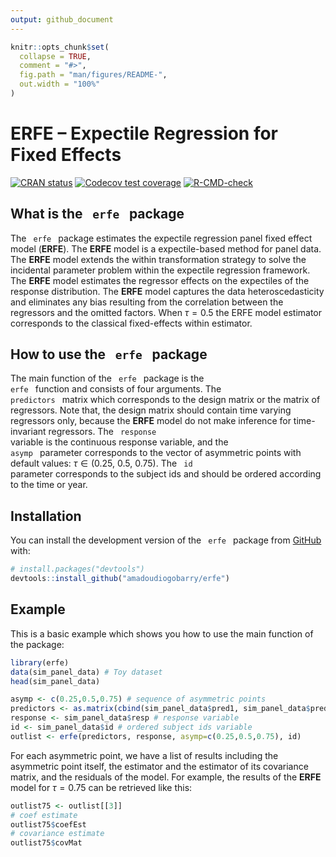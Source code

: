 ```yaml
---
output: github_document
---
```


<!-- README.md is generated from README.Rmd. Please edit that file -->

```r
knitr::opts_chunk$set(
  collapse = TRUE,
  comment = "#>",
  fig.path = "man/figures/README-",
  out.width = "100%"
)
```

# ERFE – Expectile Regression for Fixed Effects

<!-- badges: start -->
[![CRAN status](https://www.r-pkg.org/badges/version/erfe)](https://CRAN.R-project.org/package=erfe)
[![Codecov test coverage](https://codecov.io/gh/amadoudiogobarry/erfe/branch/master/graph/badge.svg)](https://app.codecov.io/gh/amadoudiogobarry/erfe?branch=master)
[![R-CMD-check](https://github.com/amadoudiogobarry/erfe/actions/workflows/R-CMD-check.yaml/badge.svg)](https://github.com/amadoudiogobarry/erfe/actions/workflows/R-CMD-check.yaml)
<!-- badges: end -->

## What is the <code> erfe </code> package
The <code> erfe </code> package estimates the expectile regression panel fixed effect model (**ERFE**). The **ERFE** model is a expectile-based method for panel data. The **ERFE** model extends the within transformation strategy to solve the incidental parameter problem within the expectile regression framework. The **ERFE** model estimates the regressor effects on the expectiles of the response distribution. The **ERFE** model captures the data heteroscedasticity and eliminates any bias resulting from the correlation between the regressors and the omitted factors. When $\tau=0.5$ the ERFE model estimator corresponds to the classical fixed-effects within estimator.

## How to use the <code> erfe </code> package
The main function of the <code> erfe </code> package is the <code> erfe </code> function and consists of four arguments. The <code> predictors </code> matrix which corresponds to the design matrix or the matrix of regressors. Note that, the design matrix should contain time varying regressors only, because the **ERFE** model do not make inference for time-invariant regressors. The <code> response </code> variable is the continuous response variable, and the <code> asymp </code> parameter corresponds to the vector of asymmetric points with default values: $\tau \in (0.25, \ 0.5, \ 0.75).$ The <code> id </code> parameter corresponds to the subject ids and should be ordered according to the time or year.  

## Installation

You can install the development version of the <code> erfe </code> package from [GitHub](https://github.com/) with:

``` r
# install.packages("devtools")
devtools::install_github("amadoudiogobarry/erfe")
```

## Example

This is a basic example which shows you how to use the main function of the package:

```r
library(erfe)
data(sim_panel_data) # Toy dataset
head(sim_panel_data) 

asymp <- c(0.25,0.5,0.75) # sequence of asymmetric points
predictors <- as.matrix(cbind(sim_panel_data$pred1, sim_panel_data$pred2)) # design matrix
response <- sim_panel_data$resp # response variable
id <- sim_panel_data$id # ordered subject ids variable
outlist <- erfe(predictors, response, asymp=c(0.25,0.5,0.75), id)

```

For each asymmetric point, we have a list of results including the asymmetric point itself, the estimator and the estimator of its covariance matrix, and the residuals of the model. For example, the results of the **ERFE** model for $\tau=0.75$ can be retrieved like this: 

```r
outlist75 <- outlist[[3]]
# coef estimate
outlist75$coefEst
# covariance estimate
outlist75$covMat

```

